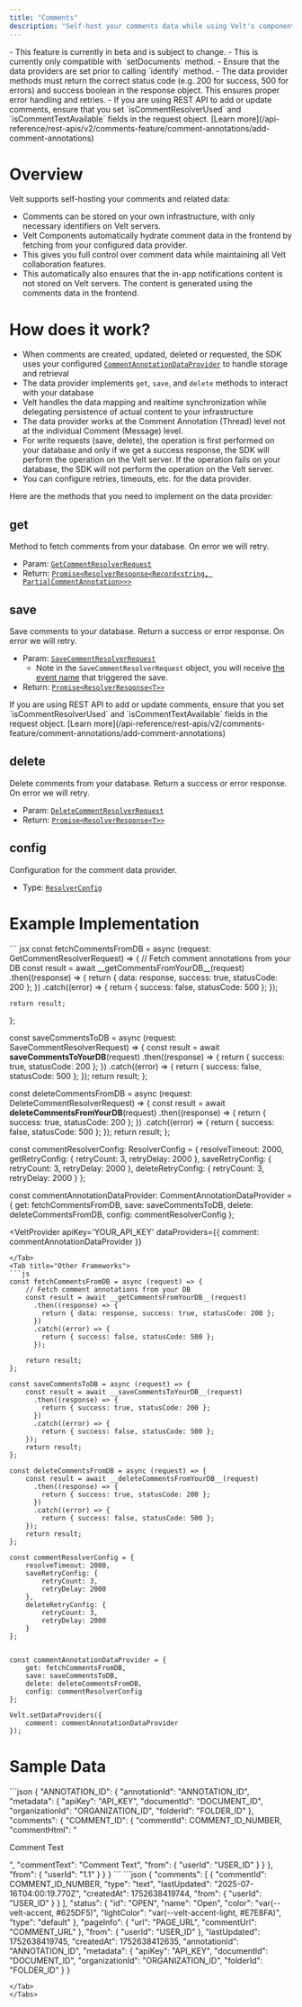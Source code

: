 ```yaml
---
title: "Comments"
description: "Self-host your comments data while using Velt's components. Keep comment storage on your infrastructure with minimal metadata stored on Velt servers."
---
```


<Warning>
  - This feature is currently in beta and is subject to change.
  - This is currently only compatible with `setDocuments` method.
  - Ensure that the data providers are set prior to calling `identify` method.
  - The data provider methods must return the correct status code (e.g. 200 for success, 500 for errors) and success boolean in the response object. This ensures proper error handling and retries.
  - If you are using REST API to add or update comments, ensure that you set `isCommentResolverUsed` and `isCommentTextAvailable` fields in the request object. [Learn more](/api-reference/rest-apis/v2/comments-feature/comment-annotations/add-comment-annotations)
</Warning>

# Overview
Velt supports self-hosting your comments and related data:

- Comments can be stored on your own infrastructure, with only necessary identifiers on Velt servers.
- Velt Components automatically hydrate comment data in the frontend by fetching from your configured data provider.
- This gives you full control over comment data while maintaining all Velt collaboration features.
- This automatically also ensures that the in-app notifications content is not stored on Velt servers. The content is generated using the comments data in the frontend.

# How does it work?
- When comments are created, updated, deleted or requested, the SDK uses your configured [`CommentAnnotationDataProvider`](/api-reference/sdk/models/data-models#commentannotationdataprovider) to handle storage and retrieval
- The data provider implements `get`, `save`, and `delete` methods to interact with your database
- Velt handles the data mapping and realtime synchronization while delegating persistence of actual content to your infrastructure
- The data provider works at the Comment Annotation (Thread) level not at the individual Comment (Message) level.
- For write requests (save, delete), the operation is first performed on your database and only if we get a success response, the SDK will perform the operation on the Velt server. If the operation fails on your database, the SDK will not perform the operation on the Velt server.
- You can configure retries, timeouts, etc. for the data provider.

Here are the methods that you need to implement on the data provider:
## get
Method to fetch comments from your database. On error we will retry.
- Param: [`GetCommentResolverRequest`](/api-reference/sdk/models/data-models#getcommentresolverrequest)
- Return: [`Promise<ResolverResponse<Record<string, PartialCommentAnnotation>>>`](/api-reference/sdk/models/data-models#resolverresponse)

## save
Save comments to your database. Return a success or error response. On error we will retry.
- Param: [`SaveCommentResolverRequest`](/api-reference/sdk/models/data-models#savecommentresolverrequest)
  - Note in the `SaveCommentResolverRequest` object, you will receive [the event name](/api-reference/sdk/models/data-models#resolveractions) that triggered the save.
- Return: [`Promise<ResolverResponse<T>>`](/api-reference/sdk/models/data-models#resolverresponse)

<Warning>
  If you are using REST API to add or update comments, ensure that you set `isCommentResolverUsed` and `isCommentTextAvailable` fields in the request object. [Learn more](/api-reference/rest-apis/v2/comments-feature/comment-annotations/add-comment-annotations)
</Warning>

## delete
Delete comments from your database. Return a success or error response. On error we will retry.
- Param: [`DeleteCommentResolverRequest`](/api-reference/sdk/models/data-models#deletecommentresolverrequest)
- Return: [`Promise<ResolverResponse<T>>`](/api-reference/sdk/models/data-models#resolverresponse)

## config
Configuration for the comment data provider.
- Type: [`ResolverConfig`](/api-reference/sdk/models/data-models#resolverconfig)

# Example Implementation

<Tabs>
<Tab title="React / Next.js">
``` jsx
const fetchCommentsFromDB = async (request: GetCommentResolverRequest) => {
    // Fetch comment annotations from your DB
    const result = await __getCommentsFromYourDB__(request)
      .then((response) => {
        return { data: response, success: true, statusCode: 200 };
      })
      .catch((error) => {
        return { success: false, statusCode: 500 };
      });

    return result;
};

const saveCommentsToDB = async (request: SaveCommentResolverRequest) => {
    const result = await __saveCommentsToYourDB__(request)
      .then((response) => {
        return { success: true, statusCode: 200 };
      })
      .catch((error) => {
        return { success: false, statusCode: 500 };
    });
    return result;
};

const deleteCommentsFromDB = async (request: DeleteCommentResolverRequest) => {
    const result = await __deleteCommentsFromYourDB__(request)
      .then((response) => {
        return { success: true, statusCode: 200 };
      })
      .catch((error) => {
        return { success: false, statusCode: 500 };
    });
    return result;
};

const commentResolverConfig: ResolverConfig = {
    resolveTimeout: 2000,
    getRetryConfig: {
        retryCount: 3,
        retryDelay: 2000
    },
    saveRetryConfig: {
        retryCount: 3,
        retryDelay: 2000
    },
    deleteRetryConfig: {
        retryCount: 3,
        retryDelay: 2000
    }
};


const commentAnnotationDataProvider: CommentAnnotationDataProvider = {
    get: fetchCommentsFromDB,
    save: saveCommentsToDB,
    delete: deleteCommentsFromDB,
    config: commentResolverConfig
};

<VeltProvider 
    apiKey='YOUR_API_KEY'
    dataProviders={{
        comment: commentAnnotationDataProvider
    }}
>
</VeltProvider>

```
</Tab>
<Tab title="Other Frameworks">
```js
const fetchCommentsFromDB = async (request) => {
    // Fetch comment annotations from your DB
    const result = await __getCommentsFromYourDB__(request)
      .then((response) => {
        return { data: response, success: true, statusCode: 200 };
      })
      .catch((error) => {
        return { success: false, statusCode: 500 };
      });

    return result;
};

const saveCommentsToDB = async (request) => {
    const result = await __saveCommentsToYourDB__(request)
      .then((response) => {
        return { success: true, statusCode: 200 };
      })
      .catch((error) => {
        return { success: false, statusCode: 500 };
    });
    return result;
};

const deleteCommentsFromDB = async (request) => {
    const result = await __deleteCommentsFromYourDB__(request)
      .then((response) => {
        return { success: true, statusCode: 200 };
      })
      .catch((error) => {
        return { success: false, statusCode: 500 };
    });
    return result;
};

const commentResolverConfig = {
    resolveTimeout: 2000,
    saveRetryConfig: {
        retryCount: 3,
        retryDelay: 2000
    },
    deleteRetryConfig: {
        retryCount: 3,
        retryDelay: 2000
    }
};


const commentAnnotationDataProvider = {
    get: fetchCommentsFromDB,
    save: saveCommentsToDB,
    delete: deleteCommentsFromDB,
    config: commentResolverConfig
};

Velt.setDataProviders({
    comment: commentAnnotationDataProvider
});
```


</Tab>
</Tabs>

# Sample Data

<Tabs>
<Tab title="Stored on your database">
```json
{
    "ANNOTATION_ID": {
        "annotationId": "ANNOTATION_ID",
        "metadata": {
            "apiKey": "API_KEY",
            "documentId": "DOCUMENT_ID",
            "organizationId": "ORGANIZATION_ID",
            "folderId": "FOLDER_ID"
        },
        "comments": {
            "COMMENT_ID": {
                "commentId": COMMENT_ID_NUMBER,
                "commentHtml": "<p>Comment Text</p>",
                "commentText": "Comment Text",
                "from": {
                    "userId": "USER_ID"
                }
            }
        },
        "from": {
            "userId": "1.1"
        }
    }
}
```
</Tab>
<Tab title="Stored on Velt servers">
```json
{
    "comments": [
        {
            "commentId": COMMENT_ID_NUMBER,
            "type": "text",
            "lastUpdated": "2025-07-16T04:00:19.770Z",
            "createdAt": 1752638419744,
            "from": {
                "userId": "USER_ID"
            }
        }
    ],
    "status": {
        "id": "OPEN",
        "name": "Open",
        "color": "var(--velt-accent, #625DF5)",
        "lightColor": "var(--velt-accent-light, #E7E8FA)",
        "type": "default"
    },
    "pageInfo": {
        "url": "PAGE_URL",
        "commentUrl": "COMMENT_URL"
    },
    "from": {
        "userId": "USER_ID"
    },
    "lastUpdated": 1752638419745,
    "createdAt": 1752638412635,
    "annotationId": "ANNOTATION_ID",
    "metadata": {
        "apiKey": "API_KEY",
        "documentId": "DOCUMENT_ID",
        "organizationId": "ORGANIZATION_ID",
        "folderId": "FOLDER_ID"
    }
}

```
</Tab>
</Tabs>